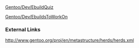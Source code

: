 [[Gentoo/Dev/EbuildQuiz]]


[[Gentoo/Dev/EbuildsToWorkOn]]


===External Links===
[http://www.gentoo.org/proj/en/metastructure/herds/herds.xml http://www.gentoo.org/proj/en/metastructure/herds/herds.xml]